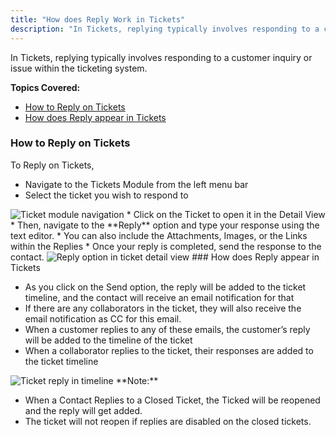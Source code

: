```yaml
---
title: "How does Reply Work in Tickets"
description: "In Tickets, replying typically involves responding to a customer inquiry or issue within the ticketing system...."
---
```


In Tickets, replying typically involves responding to a customer inquiry or issue within the ticketing system.

**Topics Covered:**

*   [How to Reply on Tickets](https://support.salesmate.io/hc/en-us/articles/29365236332825-How-does-Reply-Work-in-Tickets#h_01HQWET8QRJCFBNEWG8C4255S3)
*   [How does Reply appear in Tickets](https://support.salesmate.io/hc/en-us/articles/29365236332825-How-does-Reply-Work-in-Tickets#h_01HQWJ2CAQ1NE35ZFZ1Q9XH8RW)

### How to Reply on Tickets

To Reply on Tickets,

*   Navigate to the Tickets Module from the left menu bar
*   Select the ticket you wish to respond to

<img src="images/030-ticket-module-navigation-29368291858713.png" alt="Ticket module navigation" />
*   Click on the Ticket to open it in the Detail View
*   Then, navigate to the **Reply** option and type your response using the text editor.
*   You can also include the Attachments, Images, or the Links within the Replies
*   Once your reply is completed, send the response to the contact.

<img src="images/031-reply-option-in-ticket-detail-view-29369413537433.png" alt="Reply option in ticket detail view" />
### How does Reply appear in Tickets

*   As you click on the Send option, the reply will be added to the ticket timeline, and the contact will receive an email notification for that
*   If there are any collaborators in the ticket, they will also receive the email notification as CC for this email.
*   When a customer replies to any of these emails, the customer’s reply will be added to the timeline of the ticket
*   When a collaborator replies to the ticket, their responses are added to the ticket timeline

<img src="images/032-ticket-reply-in-timeline-29369439885337.png" alt="Ticket reply in timeline" />
<Note>
**Note:**

*   When a Contact Replies to a Closed Ticket, the Ticked will be reopened and the reply will get added.
*   The ticket will not reopen if replies are disabled on the closed tickets.


</Note>